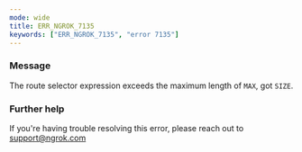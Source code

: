 ```yaml
---
mode: wide
title: ERR_NGROK_7135
keywords: ["ERR_NGROK_7135", "error 7135"]
---
```



### Message

The route selector expression exceeds the maximum length of `MAX`, got `SIZE`.

<ErrorDetails />

### Further help

If you're having trouble resolving this error, please reach out to [support@ngrok.com](mailto:support@ngrok.com?subject=Help%20with%20ERR_NGROK_7135)
